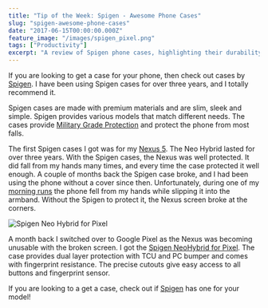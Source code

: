```yaml
---
title: "Tip of the Week: Spigen - Awesome Phone Cases"
slug: "spigen-awesome-phone-cases"
date: "2017-06-15T00:00:00.000Z"
feature_image: "/images/spigen_pixel.png"
tags: ["Productivity"]
excerpt: "A review of Spigen phone cases, highlighting their durability, protection features, and why they are recommended for various phone models."
---
```


If you are looking to get a case for your phone, then check out cases by [Spigen](https://www.spigen.com/). I have been using Spigen cases for over three years, and I totally recommend it.

Spigen cases are made with premium materials and are slim, sleek and simple. Spigen provides various models that match different needs. The cases provide [Military Grade Protection](https://www.spigen.com/pages/military-grade) and protect the phone from most falls.

The first Spigen cases I got was for my [Nexus 5](/posts/review-two-months-and-counting-android-and-nexus-5/). The Neo Hybrid lasted for over three years. With the Spigen cases, the Nexus was well protected. It did fall from my hands many times, and every time the case protected it well enough. A couple of months back the Spigen case broke, and I had been using the phone without a cover since then. Unfortunately, during one of my [morning runs](/posts/three-months-to-a-half-marathon/) the phone fell from my hands while slipping it into the armband. Without the Spigen to protect it, the Nexus screen broke at the corners.

![Spigen Neo Hybrid for Pixel](/images/spigen_pixel.png)

A month back I switched over to Google Pixel as the Nexus was becoming unusable with the broken screen. I got the [Spigen NeoHybrid for Pixel](https://www.spigen.com/collections/pixel/products/google-pixel-case-neo-hybrid?variant=29248762049). The case provides dual layer protection with TCU and PC bumper and comes with fingerprint resistance. The precise cutouts give easy access to all buttons and fingerprint sensor.

If you are looking to a get a case, check out if [Spigen](https://www.spigen.com/) has one for your model!
